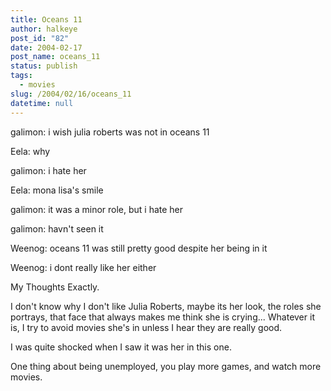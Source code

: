```yaml
---
title: Oceans 11
author: halkeye
post_id: "82"
date: 2004-02-17
post_name: oceans_11
status: publish
tags:
  - movies
slug: /2004/02/16/oceans_11
datetime: null
---
```


galimon: i wish julia roberts was not in oceans 11  

Eela: why  

galimon: i hate her  

Eela: mona lisa's smile  

galimon: it was a minor role, but i hate her  

galimon: havn't seen it  

Weenog: oceans 11 was still pretty good despite her being in it  

Weenog: i dont really like her either

My Thoughts Exactly.

I don't know why I don't like Julia Roberts, maybe its her look, the roles she portrays, that face that always makes me think she is crying... Whatever it is, I try to avoid movies she's in unless I hear they are really good.

I was quite shocked when I saw it was her in this one.

  

One thing about being unemployed, you play more games, and watch more movies.